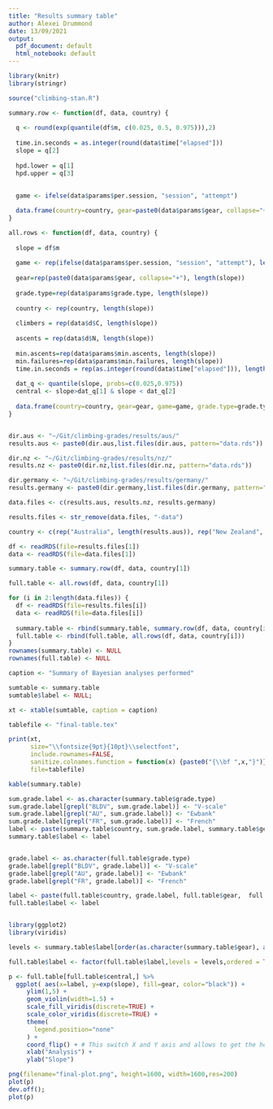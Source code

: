 ```yaml
---
title: "Results summary table"
author: Alexei Drummond
date: 13/09/2021
output:
  pdf_document: default
  html_notebook: default
---
```


```r
library(knitr)
library(stringr)

source("climbing-stan.R")

summary.row <- function(df, data, country) {
  
  q <- round(exp(quantile(df$m, c(0.025, 0.5, 0.975))),2)
  
  time.in.seconds = as.integer(round(data$time["elapsed"]))
  slope = q[2]
  
  hpd.lower = q[1]
  hpd.upper = q[3]
  
  
  game <- ifelse(data$params$per.session, "session", "attempt")

  data.frame(country=country, gear=paste0(data$params$gear, collapse="+"), climbers=data$d$C, ascents=data$d$N, slope=slope,hpd.lower=hpd.lower, hpd.upper=hpd.upper, min.ascents=data$params$min.ascents, min.failures=data$params$min.failures, grade.type=data$params$grade.type, game=game, time=time.in.seconds)
}

all.rows <- function(df, data, country) {
  
  slope = df$m
  
  game <- rep(ifelse(data$params$per.session, "session", "attempt"), length(slope))
  
  gear=rep(paste0(data$params$gear, collapse="+"), length(slope))
  
  grade.type=rep(data$params$grade.type, length(slope))
  
  country <- rep(country, length(slope))
  
  climbers = rep(data$d$C, length(slope))
  
  ascents = rep(data$d$N, length(slope))
  
  min.ascents=rep(data$params$min.ascents, length(slope))
  min.failures=rep(data$params$min.failures, length(slope))
  time.in.seconds = rep(as.integer(round(data$time["elapsed"])), length(slope))
  
  dat_q <- quantile(slope, probs=c(0.025,0.975))
  central <- slope>dat_q[1] & slope < dat_q[2]
  
  data.frame(country=country, gear=gear, game=game, grade.type=grade.type, slope=slope, central=central)
}



```

```r

dir.aus <- "~/Git/climbing-grades/results/aus/"
results.aus <- paste0(dir.aus,list.files(dir.aus, pattern="data.rds"))

dir.nz <- "~/Git/climbing-grades/results/nz/"
results.nz <- paste0(dir.nz,list.files(dir.nz, pattern="data.rds"))

dir.germany <- "~/Git/climbing-grades/results/germany/"
results.germany <- paste0(dir.germany,list.files(dir.germany, pattern="data.rds"))

```

```r

data.files <- c(results.aus, results.nz, results.germany)

results.files <- str_remove(data.files, "-data")

country <- c(rep("Australia", length(results.aus)), rep("New Zealand", length(results.nz)), rep("Germany", length(results.germany)))

df <- readRDS(file=results.files[1])
data <- readRDS(file=data.files[1])

summary.table <- summary.row(df, data, country[1])

full.table <- all.rows(df, data, country[1])

for (i in 2:length(data.files)) {
  df <- readRDS(file=results.files[i])
  data <- readRDS(file=data.files[i])
  
  summary.table <- rbind(summary.table, summary.row(df, data, country[i]))
  full.table <- rbind(full.table, all.rows(df, data, country[i]))
}
rownames(summary.table) <- NULL
rownames(full.table) <- NULL
```

```r

caption <- "Summary of Bayesian analyses performed"

sumtable <- summary.table
sumtable$label <- NULL;

xt <- xtable(sumtable, caption = caption)

tablefile <- "final-table.tex"

print(xt, 
      size="\\fontsize{9pt}{10pt}\\selectfont", 
      include.rownames=FALSE,
      sanitize.colnames.function = function(x) {paste0("{\\bf ",x,"}")}, 
      file=tablefile)

kable(summary.table)
```

```r

sum.grade.label <- as.character(summary.table$grade.type)
sum.grade.label[grepl("BLDV", sum.grade.label)] <- "V-scale"
sum.grade.label[grepl("AU", sum.grade.label)] <- "Ewbank"
sum.grade.label[grepl("FR", sum.grade.label)] <- "French"
label <- paste(summary.table$country, sum.grade.label, summary.table$gear, summary.table$game)
summary.table$label <- label


grade.label <- as.character(full.table$grade.type)
grade.label[grepl("BLDV", grade.label)] <- "V-scale"
grade.label[grepl("AU", grade.label)] <- "Ewbank"
grade.label[grepl("FR", grade.label)] <- "French"

label <- paste(full.table$country, grade.label, full.table$gear,  full.table$game)
full.table$label <- label


library(ggplot2)
library(viridis)

levels <- summary.table$label[order(as.character(summary.table$gear), as.character(sum.grade.label), as.character(summary.table$country), as.character(summary.table$game))]

full.table$label <- factor(full.table$label,levels = levels,ordered = TRUE)

p <- full.table[full.table$central,] %>%
  ggplot( aes(x=label, y=exp(slope), fill=gear, color="black")) +
     ylim(1,5) + 
     geom_violin(width=1.5) +
     scale_fill_viridis(discrete=TRUE) +
     scale_color_viridis(discrete=TRUE) +
     theme(
       legend.position="none"
     ) +
     coord_flip() + # This switch X and Y axis and allows to get the horizontal version
     xlab("Analysis") +
     ylab("Slope")

png(filename="final-plot.png", height=1600, width=1600,res=200)
plot(p)
dev.off();
plot(p)
```
